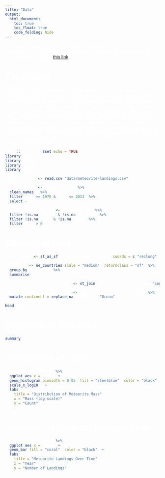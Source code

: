 ```yaml
---
title: "Data"
output: 
  html_document:
    toc: true
    toc_float: true
    code_folding: hide
---
```


<style>
body {
    background-image: url('https://w.wallhaven.cc/full/8o/wallhaven-8o2zd1.jpg');
    background-size: cover;
    background-attachment: fixed;
    background-position: center;
    background-repeat: no-repeat;
    color: white;
}
</style>

The dataset used in this project was sourced from Kaggle, where it was provided as a CSV file. You can explore or download the dataset directly from Kaggle by visiting [this link](https://www.kaggle.com/code/kinguistics/exploring-meteorite-landing-sites/input).


# Clean data

As part of the data cleaning, we standardized the column names by converting them all to lowercase for consistency and ease of use in future analysis. We then filtered the dataset to include only records from the years 1970 to 2013, ensuring that the analysis focused on a more relevant and manageable timeframe. Next, we identified and removed the "fall" column since all its entries contained the same value. Rows with missing latitude or longitude values were also excluded to maintain the accuracy and reliability of geographic data. Additionally, we enriched the dataset by creating a new "continent" column. This was achieved by classifying each record based on its `geo_location` attribute, which allows for more detailed geographic insights in the analysis. 

```r
knitr::opts_chunk$set(echo = TRUE)
library(dplyr)
library(tidyverse)
library(janitor)
library(ggplot2)
```

```r
meteorite_data <- read.csv("data/meteorite-landings.csv")

meteorite_data <- meteorite_data %>% 
  clean_names() %>%
  filter(year >= 1970 & year <= 2013) %>% 
  select(-fall)

meteorite_data_cleaned <- meteorite_data %>%
  filter(!is.na(reclat) & !is.na(reclong)) %>%
  filter(!is.na(mass) & !is.na(year)) %>%
  filter(mass > 0)
```


# Glimpse of data

```r
meteorite_sf <- st_as_sf(meteorite_data_cleaned, coords = c("reclong", "reclat"), crs = 4326, remove = FALSE)

continents <- ne_countries(scale = "medium", returnclass = "sf") %>%
  group_by(continent) %>%
  summarise()

meteorite_data_with_continents <- st_join(meteorite_sf, continents["continent"], join = st_intersects)

meteorite_data_with_continents <- meteorite_data_with_continents %>%
  mutate(continent = replace_na(continent, "Ocean"))

head(meteorite_data_with_continents)
```


# Statistics of Variables

```r
summary(meteorite_data_cleaned)
```


# Distribution of Mass

```r
meteorite_data_cleaned %>%
  ggplot(aes(x = mass)) +
  geom_histogram(binwidth = 0.05, fill = "steelblue", color = "black") +
  scale_x_log10() +
  labs(
    title = "Distribution of Meteorite Mass",
    x = "Mass (log scale)",
    y = "Count"
  )
```


# Numbers of landings through Year

```r
meteorite_data_cleaned %>%
  ggplot(aes(x = year)) +
  geom_bar(fill = "coral", color = "black") +
  labs(
    title = "Meteorite Landings Over Time",
    x = "Year",
    y = "Number of Landings"
  )
```